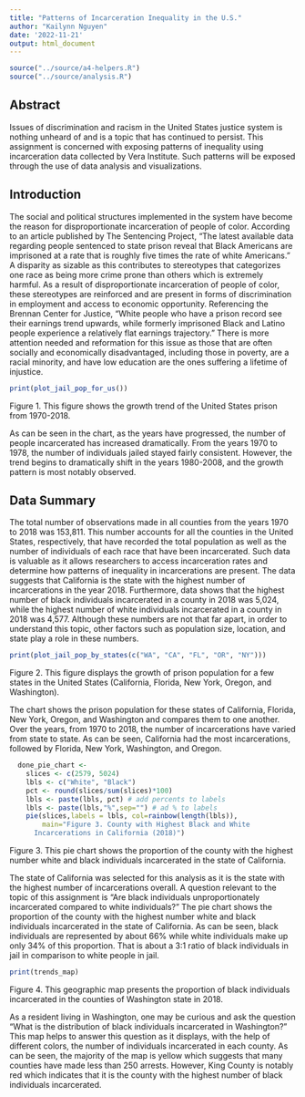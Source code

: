 ```yaml
---
title: "Patterns of Incarceration Inequality in the U.S."
author: "Kailynn Nguyen"
date: '2022-11-21'
output: html_document
---
```


```r
source("../source/a4-helpers.R")
source("../source/analysis.R")
```


## Abstract 
Issues of discrimination and racism in the United States justice system is nothing unheard of and is a topic that has continued to persist. This assignment is concerned with exposing patterns of inequality using incarceration data collected by Vera Institute. Such patterns will be exposed through the use of data analysis and visualizations.

## Introduction 
The social and political structures implemented in the system have become the reason for disproportionate incarceration of people of color. According to an article published by The Sentencing Project, “The latest available data regarding people sentenced to state prison reveal that Black Americans are imprisoned at a rate that is roughly five times the rate of white Americans.” A disparity as sizable as this contributes to stereotypes that categorizes one race as being more crime prone than others which is extremely harmful. As a result of disproportionate incarceration of people of color, these stereotypes are reinforced and are present in forms of discrimination in employment and access to economic opportunity. Referencing the Brennan Center for Justice, “White people who have a prison record see their earnings trend upwards, while formerly imprisoned Black and Latino people experience a relatively flat earnings trajectory.” There is more attention needed and reformation for this issue as those that are often socially and economically disadvantaged, including those in poverty, are a racial minority, and have low education are the ones suffering a lifetime of injustice.


```r
print(plot_jail_pop_for_us())
```
Figure 1. This figure shows the growth trend of the United States prison from 1970-2018. 

As can be seen in the chart, as the years have progressed, the number of people incarcerated has increased dramatically. From the years 1970 to 1978, the number of individuals jailed stayed fairly consistent. However, the trend begins to dramatically shift in the years 1980-2008, and the growth pattern is most notably observed.

## Data Summary 
The total number of observations made in all counties from the years 1970 to 2018 was 153,811. This number accounts for all the counties in the United States, respectively, that have recorded the total population as well as the number of individuals of each race that have been incarcerated. Such data is valuable as it allows researchers to access incarceration rates and determine how patterns of inequality in incarcerations are present. The data suggests that California is the state with the highest number of incarcerations in the year 2018. Furthermore, data shows that the highest number of black individuals incarcerated in a county in 2018 was 5,024, while the highest number of white individuals incarcerated in a county in 2018 was 4,577. Although these numbers are not that far apart, in order to understand this topic, other factors such as population size, location, and state play a role in these numbers. 

```r
print(plot_jail_pop_by_states(c("WA", "CA", "FL", "OR", "NY")))
```
Figure 2. This figure displays the growth of prison population for a few states in the United States (California, Florida, New York, Oregon, and Washington). 

The chart shows the prison population for these states of California, Florida, New York, Oregon, and Washington and compares them to one another. Over the years, from 1970 to 2018, the number of incarcerations have varied from state to state. As can be seen, California had the most incarcerations, followed by Florida, New York, Washington, and Oregon.

```r
  done_pie_chart <-
    slices <- c(2579, 5024)
    lbls <- c("White", "Black")
    pct <- round(slices/sum(slices)*100)
    lbls <- paste(lbls, pct) # add percents to labels
    lbls <- paste(lbls,"%",sep="") # ad % to labels
    pie(slices,labels = lbls, col=rainbow(length(lbls)),
        main="Figure 3. County with Highest Black and White 
      Incarcerations in California (2018)")
```
Figure 3. This pie chart shows the proportion of the county with the highest number white and black individuals incarcerated in the state of California. 

The state of California was selected for this analysis as it is the state with the highest number of incarcerations overall. A question relevant to the topic of this assignment is “Are black individuals unproportionately incarcerated compared to white individuals?” The pie chart shows the proportion of the county with the highest number white and black individuals incarcerated in the state of California. As can be seen, black individuals are represented by about 66% while white individuals make up only 34% of this proportion. That is about a 3:1 ratio of black individuals in jail in comparison to white people in jail.

```r
print(trends_map)
```
Figure 4. This geographic map presents the proportion of black individuals incarcerated in the counties of Washington state in 2018. 

As a resident living in Washington, one may be curious and ask the question “What is the distribution of black individuals incarcerated in Washington?” This map helps to answer this question as it displays, with the help of different colors, the number of individuals incarcerated in each county. As can be seen, the majority of the map is yellow which suggests that many counties have made less than 250 arrests. However, King County is notably red which indicates that it is the county with the highest number of black individuals incarcerated. 

